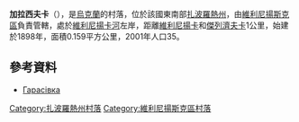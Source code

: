 {{coord|47|57|22|N|35|22|22|E|scale:30000|display=title}}

'''加拉西夫卡'''（{{lang-uk|Гарасівка}}），是[[烏克蘭|烏克蘭]]的村落，位於該國東南部[[扎波羅熱州|扎波羅熱州]]，由[[維利尼揚斯克區|維利尼揚斯克區]]負責管轄，處於[[維利尼揚卡河|維利尼揚卡河]]左岸，距離[[維利尼揚卡_(維利尼揚斯克區)|維利尼揚卡]]和[[傑列濟夫卡|傑列濟夫卡]]1公里，始建於1898年，面積0.159平方公里，2001年人口35。

==參考資料==
* [http://gska2.rada.gov.ua/pls/z7502/A005?rdat1=02.01.2008&rf7571=12097 Гарасівка]{{dead link|date=2017年11月 |bot=InternetArchiveBot |fix-attempted=yes }}

[[Category:扎波羅熱州村落|Category:扎波羅熱州村落]]
[[Category:維利尼揚斯克區村落|Category:維利尼揚斯克區村落]]


{{Zaporizhia-geo-stub}}